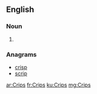 ==English==

===Noun===
{{head|en}}

# {{plural of|Crip}}

===Anagrams===
* [[crisp#English|crisp]]
* [[scrip#English|scrip]]

[[ar:Crips]]
[[fr:Crips]]
[[ku:Crips]]
[[mg:Crips]]